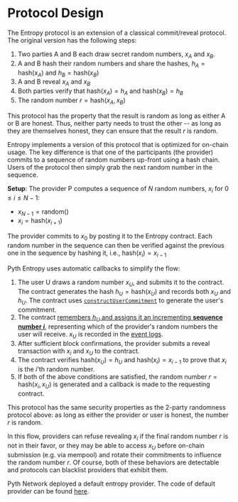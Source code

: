 # Protocol Design

The Entropy protocol is an extension of a classical commit/reveal protocol.
The original version has the following steps:

1. Two parties A and B each draw secret random numbers, $x_A$ and $x_B$.
2. A and B hash their random numbers and share the hashes, $h_A = \mathrm{hash}(x_A)$ and $h_B = \mathrm{hash}(x_B)$
3. A and B reveal $x_A$ and $x_B$
4. Both parties verify that $\mathrm{hash}(x_A) = h_A$ and $\mathrm{hash}(x_B) = h_B$
5. The random number $r = \mathrm{hash}(x_A, x_B)$

This protocol has the property that the result is random as long as either A or B are honest.
Thus, neither party needs to trust the other -- as long as they are themselves honest, they can
ensure that the result $r$ is random.

Entropy implements a version of this protocol that is optimized for on-chain usage. The
key difference is that one of the participants (the provider) commits to a sequence of random numbers
up-front using a hash chain. Users of the protocol then simply grab the next random number in the sequence.

**Setup**: The provider P computes a sequence of $N$ random numbers, $x_i$ for $0 \leq i \leq N-1$:

- $x_{N-1} = \mathrm{random}()$
- $x_i = \mathrm{hash}(x_{i + 1})$

The provider commits to $x_0$ by posting it to the Entropy contract.
Each random number in the sequence can then be verified against the previous one in the sequence by hashing it, i.e., $\mathrm{hash}(x_i) = x_{i - 1}$

Pyth Entropy uses automatic callbacks to simplify the flow:

1. The user U draws a random number $x_U$, and submits it to the contract. The contract generates the hash $h_U = \mathrm{hash}(x_U)$ and records both $x_U$ and $h_U$. The contract uses [`constructUserCommitment`](https://github.com/pyth-network/pyth-crosschain/blob/7bccde484f01c19844b7105d63df207a24018957/target_chains/ethereum/contracts/contracts/entropy/Entropy.sol#L628-L632) to generate the user's commitment.
2. The contract [remembers $h_U$ and assigns it an incrementing **sequence number $i$**](https://github.com/pyth-network/pyth-crosschain/blob/7bccde484f01c19844b7105d63df207a24018957/target_chains/ethereum/contracts/contracts/entropy/Entropy.sol#L232-L246), representing which
   of the provider's random numbers the user will receive. $x_U$ is recorded in the [event logs](https://github.com/pyth-network/pyth-crosschain/blob/7bccde484f01c19844b7105d63df207a24018957/target_chains/ethereum/contracts/contracts/entropy/Entropy.sol#L300-L306).
3. After sufficient block confirmations, the provider submits a reveal transaction with $x_i$ and $x_U$ to the contract.
4. The contract verifies $\mathrm{hash}(x_U) = h_U$ and $\mathrm{hash}(x_i) = x_{i-1}$ to prove that $x_i$ is the $i$'th random number.
5. If both of the above conditions are satisfied,
   the random number $r = \mathrm{hash}(x_i, x_U)$ is generated and a callback is made to the requesting contract.

This protocol has the same security properties as the 2-party randomness protocol above: as long as either
the provider or user is honest, the number $r$ is random.

In this flow, providers can refuse revealing $x_i$ if the final random number $r$ is not in their favor, or
they may be able to access $x_U$ before on-chain submission (e.g. via mempool) and rotate their commitments to influence the random number $r$.
Of course, both of these behaviors are detectable and protocols can blacklist providers that exhibit them.

Pyth Network deployed a default entropy provider. The code of default provider can be found [here](https://github.com/pyth-network/pyth-crosschain/tree/7bccde484f01c19844b7105d63df207a24018957/apps/fortuna).
